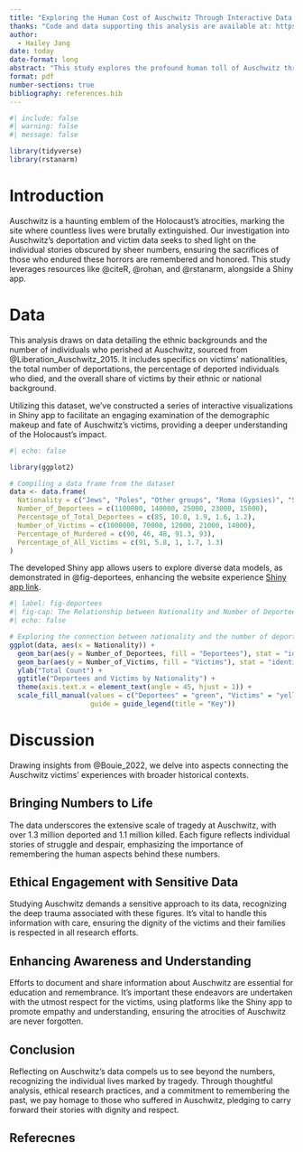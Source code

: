 ```yaml
--- 
title: "Exploring the Human Cost of Auschwitz Through Interactive Data Analysis"
thanks: "Code and data supporting this analysis are available at: https://github.com/Hailey-Jang/Mini-essay12.git"
author: 
  - Hailey Jang
date: today
date-format: long
abstract: "This study explores the profound human toll of Auschwitz through interactive data visualization, aiming to humanize the stark statistics of Holocaust victims. By integrating detailed data analysis with the narratives of those who suffered, it highlights the importance of remembering individual stories within the broader historical context. This approach not only pays tribute to the victims but also emphasizes the role of ethical research and public engagement in ensuring the atrocities of Auschwitz are never forgotten, fostering a deeper, more empathetic understanding of this dark chapter in history."
format: pdf
number-sections: true
bibliography: references.bib
---
```


```r
#| include: false
#| warning: false
#| message: false

library(tidyverse)
library(rstanarm)
```

# Introduction

Auschwitz is a haunting emblem of the Holocaust's atrocities, marking the site where countless lives were brutally extinguished. Our investigation into Auschwitz's deportation and victim data seeks to shed light on the individual stories obscured by sheer numbers, ensuring the sacrifices of those who endured these horrors are remembered and honored. This study leverages resources like @citeR, @rohan, and @rstanarm, alongside a Shiny app.

# Data {#sec-data}

This analysis draws on data detailing the ethnic backgrounds and the number of individuals who perished at Auschwitz, sourced from @Liberation_Auschwitz_2015. It includes specifics on victims' nationalities, the total number of deportations, the percentage of deported individuals who died, and the overall share of victims by their ethnic or national background.

Utilizing this dataset, we've constructed a series of interactive visualizations in Shiny app to facilitate an engaging examination of the demographic makeup and fate of Auschwitz's victims, providing a deeper understanding of the Holocaust's impact. 

```r
#| echo: false

library(ggplot2)

# Compiling a data frame from the dataset
data <- data.frame(
  Nationality = c("Jews", "Poles", "Other groups", "Roma (Gypsies)", "Soviet POWs"),
  Number_of_Deportees = c(1100000, 140000, 25000, 23000, 15000),
  Percentage_of_Total_Deportees = c(85, 10.8, 1.9, 1.6, 1.2),
  Number_of_Victims = c(1000000, 70000, 12000, 21000, 14000),
  Percentage_of_Murdered = c(90, 46, 48, 91.3, 93),
  Percentage_of_All_Victims = c(91, 5.8, 1, 1.7, 1.3)
)
```

The developed Shiny app allows users to explore diverse data models, as demonstrated in @fig-deportees, enhancing the website experience [Shiny app link](https://086fze-haile0ly.shinyapps.io/holocaust/).

```r
#| label: fig-deportees
#| fig-cap: The Relationship between Nationality and Number of Deportees & Victims
#| echo: false

# Exploring the connection between nationality and the number of deportees and victims
ggplot(data, aes(x = Nationality)) +
  geom_bar(aes(y = Number_of_Deportees, fill = "Deportees"), stat = "identity") +
  geom_bar(aes(y = Number_of_Victims, fill = "Victims"), stat = "identity", position = "dodge") +
  ylab("Total Count") +
  ggtitle("Deportees and Victims by Nationality") +
  theme(axis.text.x = element_text(angle = 45, hjust = 1)) +
  scale_fill_manual(values = c("Deportees" = "green", "Victims" = "yellow"),
                    guide = guide_legend(title = "Key"))
```

# Discussion

Drawing insights from @Bouie_2022, we delve into aspects connecting the Auschwitz victims' experiences with broader historical contexts.

## Bringing Numbers to Life {#sec-first-point}

The data underscores the extensive scale of tragedy at Auschwitz, with over 1.3 million deported and 1.1 million killed. Each figure reflects individual stories of struggle and despair, emphasizing the importance of remembering the human aspects behind these numbers.

## Ethical Engagement with Sensitive Data

Studying Auschwitz demands a sensitive approach to its data, recognizing the deep trauma associated with these figures. It's vital to handle this information with care, ensuring the dignity of the victims and their families is respected in all research efforts.

## Enhancing Awareness and Understanding

Efforts to document and share information about Auschwitz are essential for education and remembrance. It's important these endeavors are undertaken with the utmost respect for the victims, using platforms like the Shiny app to promote empathy and understanding, ensuring the atrocities of Auschwitz are never forgotten.

## Conclusion

Reflecting on Auschwitz's data compels us to see beyond the numbers, recognizing the individual lives marked by tragedy. Through thoughtful analysis, ethical research practices, and a commitment to remembering the past, we pay homage to those who suffered in Auschwitz, pledging to carry forward their stories with dignity and respect.

\newpage
## Referecnes
